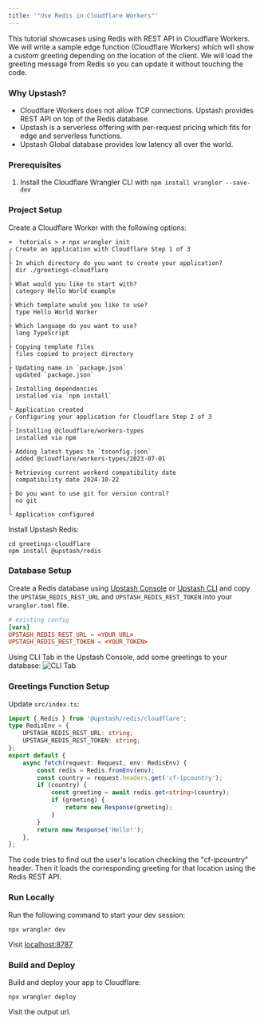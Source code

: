 ```yaml
---
title: '"Use Redis in Cloudflare Workers"'
---
```

This tutorial showcases using Redis with REST API in Cloudflare Workers. We will
write a sample edge function (Cloudflare Workers) which will show a custom
greeting depending on the location of the client. We will load the greeting
message from Redis so you can update it without touching the code.
### Why Upstash?
- Cloudflare Workers does not allow TCP connections. Upstash provides REST API
  on top of the Redis database.
- Upstash is a serverless offering with per-request pricing which fits for edge
  and serverless functions.
- Upstash Global database provides low latency all over the world.
### Prerequisites
1. Install the Cloudflare Wrangler CLI with `npm install wrangler --save-dev`
### Project Setup
Create a Cloudflare Worker with the following options:
```shell
➜  tutorials > ✗ npx wrangler init
╭ Create an application with Cloudflare Step 1 of 3
│
├ In which directory do you want to create your application?
│ dir ./greetings-cloudflare
│
├ What would you like to start with?
│ category Hello World example
│
├ Which template would you like to use?
│ type Hello World Worker
│
├ Which language do you want to use?
│ lang TypeScript
│
├ Copying template files
│ files copied to project directory
│
├ Updating name in `package.json`
│ updated `package.json`
│
├ Installing dependencies
│ installed via `npm install`
│
╰ Application created
╭ Configuring your application for Cloudflare Step 2 of 3
│
├ Installing @cloudflare/workers-types
│ installed via npm
│
├ Adding latest types to `tsconfig.json`
│ added @cloudflare/workers-types/2023-07-01
│
├ Retrieving current workerd compatibility date
│ compatibility date 2024-10-22
│
├ Do you want to use git for version control?
│ no git
│
╰ Application configured
```
Install Upstash Redis:
```shell
cd greetings-cloudflare
npm install @upstash/redis
```
### Database Setup
Create a Redis database using [Upstash Console](https://console.upstash.com) or [Upstash CLI](https://github.com/upstash/cli) and copy the `UPSTASH_REDIS_REST_URL` and `UPSTASH_REDIS_REST_TOKEN` into your `wrangler.toml` file.
```toml wrangler.toml
# existing config
[vars]
UPSTASH_REDIS_REST_URL = <YOUR_URL>
UPSTASH_REDIS_REST_TOKEN = <YOUR_TOKEN>
```
Using CLI Tab in the Upstash Console, add some greetings to your database:
![CLI Tab](/img/examples/tutorial-cloudflare-workers.png)
### Greetings Function Setup
Update `src/index.ts`:
```typescript src/index.ts
import { Redis } from '@upstash/redis/cloudflare';
type RedisEnv = {
	UPSTASH_REDIS_REST_URL: string;
	UPSTASH_REDIS_REST_TOKEN: string;
};
export default {
	async fetch(request: Request, env: RedisEnv) {
		const redis = Redis.fromEnv(env);
		const country = request.headers.get('cf-ipcountry');
		if (country) {
			const greeting = await redis.get<string>(country);
			if (greeting) {
				return new Response(greeting);
			}
		}
		return new Response('Hello!');
	},
};
```
The code tries to find out the user's location checking the "cf-ipcountry"
header. Then it loads the corresponding greeting for that location using the Redis
REST API.
### Run Locally
Run the following command to start your dev session:
```shell
npx wrangler dev
```
Visit [localhost:8787](http://localhost:8787)
### Build and Deploy
Build and deploy your app to Cloudflare:
```shell
npx wrangler deploy
```
Visit the output url.